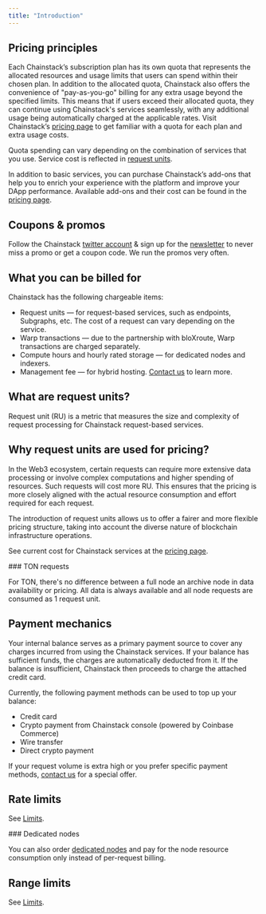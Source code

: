 ```yaml
---
title: "Introduction"
---
```


## Pricing principles

Each Chainstack’s subscription plan has its own quota that represents the allocated resources and usage limits that users can spend within their chosen plan. In addition to the allocated quota, Chainstack also offers the convenience of "pay-as-you-go" billing for any extra usage beyond the specified limits. This means that if users exceed their allocated quota, they can continue using Chainstack's services seamlessly, with any additional usage being automatically charged at the applicable rates. Visit Chainstack’s [pricing page](https://chainstack.com/pricing/) to get familiar with a quota for each plan and extra usage costs.

Quota spending can vary depending on the combination of services that you use. Service cost is reflected in [request units](/docs/pricing-introduction#what-are-request-units).

In addition to basic services, you can purchase Chainstack’s add-ons that help you to enrich your experience with the platform and improve your DApp performance. Available add-ons and their cost can be found in the [pricing page](https://chainstack.com/pricing/).

## Coupons & promos

Follow the Chainstack [twitter account](https://twitter.com/chainstackhq) & sign up for the [newsletter](https://chainstack.com/newsletter/) to never miss a promo or get a coupon code. We run the promos very often.

## What you can be billed for

Chainstack has the following chargeable items:

* Request units — for request-based services, such as endpoints, Subgraphs, etc. The cost of a request can vary depending on the service.
* Warp transactions — due to the partnership with bloXroute, Warp transactions are charged separately.
* Compute hours and hourly rated storage — for dedicated nodes and indexers.
* Management fee — for hybrid hosting. [Contact us](https://chainstack.com/contact/) to learn more.

## What are request units?

Request unit (RU) is a metric that measures the size and complexity of request processing for Chainstack request-based services.

## Why request units are used for pricing?

In the Web3 ecosystem, certain requests can require more extensive data processing or involve complex computations and higher spending of resources. Such requests will cost more RU. This ensures that the pricing is more closely aligned with the actual resource consumption and effort required for each request.

The introduction of request units allows us to offer a fairer and more flexible pricing structure, taking into account the diverse nature of blockchain infrastructure operations.

See current cost for Chainstack services at the [pricing page](https://chainstack.com/pricing/).

<Info>
  ### TON requests

  For TON, there's no difference between a full node an archive node in data availability or pricing. All data is always available and all node requests are consumed as 1 request unit.
</Info>

## Payment mechanics

Your internal balance serves as a primary payment source to cover any charges incurred from using the Chainstack services. If your balance has sufficient funds, the charges are automatically deducted from it. If the balance is insufficient, Chainstack then proceeds to charge the attached credit card.

Currently, the following payment methods can be used to top up your balance:

* Credit card
* Crypto payment from Chainstack console (powered by Coinbase Commerce)
* Wire transfer
* Direct crypto payment

If your request volume is extra high or you prefer specific payment methods, [contact us](https://chainstack.com/contact/) for a special offer.

## Rate limits

See [Limits](/docs/limits).

<Info>
  ### Dedicated nodes

  You can also order [dedicated nodes](/docs/dedicated-node) and pay for the node resource consumption only instead of per-request billing.
</Info>

## Range limits

See [Limits](/docs/limits).
